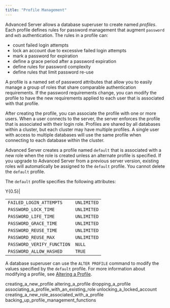 ```yaml
---
title: "Profile Management"
---
```


Advanced Server allows a database superuser to create named *profiles*. Each profile defines rules for password management that augment `password` and `md5` authentication. The rules in a profile can:

  - count failed login attempts
  - lock an account due to excessive failed login attempts
  - mark a password for expiration
  - define a grace period after a password expiration
  - define rules for password complexity
  - define rules that limit password re-use

A profile is a named set of password attributes that allow you to easily manage a group of roles that share comparable authentication requirements. If the password requirements change, you can modify the profile to have the new requirements applied to each user that is associated with that profile.

After creating the profile, you can associate the profile with one or more users. When a user connects to the server, the server enforces the profile that is associated with their login role. Profiles are shared by all databases within a cluster, but each cluster may have multiple profiles. A single user with access to multiple databases will use the same profile when connecting to each database within the cluster.

Advanced Server creates a profile named `default` that is associated with a new role when the role is created unless an alternate profile is specified. If you upgrade to Advanced Server from a previous server version, existing roles will automatically be assigned to the `default` profile. You cannot delete the `default` profile.

The `default` profile specifies the following attributes:

<div class="tabularcolumns">

Y{0.5}|

</div>

|                            |             |
| -------------------------- | ----------- |
| `FAILED_LOGIN_ATTEMPTS`    | `UNLIMITED` |
| `PASSWORD_LOCK_TIME`       | `UNLIMITED` |
| `PASSWORD_LIFE_TIME`       | `UNLIMITED` |
| `PASSWORD_GRACE_TIME`      | `UNLIMITED` |
| `PASSWORD_REUSE_TIME`      | `UNLIMITED` |
| `PASSWORD_REUSE_MAX`       | `UNLIMITED` |
| `PASSWORD_VERIFY_FUNCTION` | `NULL`      |
| `PASSWORD_ALLOW_HASHED`    | `TRUE`      |

A database superuser can use the `ALTER PROFILE` command to modify the values specified by the `default` profile. For more information about modifying a profile, see [Altering a Profile](altering_a_profile).

<div class="toctree" data-maxdepth="3">

creating_a_new_profile altering_a_profile dropping_a_profile associating_a_profile_with_an_existing_role unlocking_a_locked_account creating_a_new_role_associated_with_a_profile backing_up_profile_management_functions

</div>
